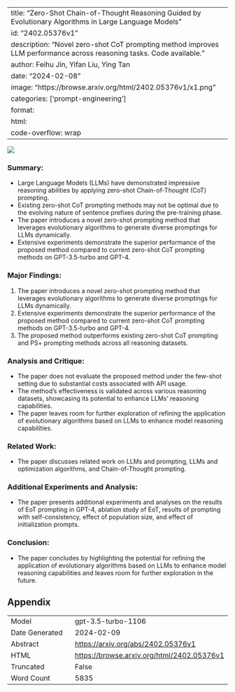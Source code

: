 
---
title: "Zero-Shot Chain-of-Thought Reasoning Guided by Evolutionary Algorithms in Large Language Models"
id: "2402.05376v1"
description: "Novel zero-shot CoT prompting method improves LLM performance across reasoning tasks. Code available."
author: Feihu Jin, Yifan Liu, Ying Tan
date: "2024-02-08"
image: "https://browse.arxiv.org/html/2402.05376v1/x1.png"
categories: ['prompt-engineering']
format:
  html:
    code-overflow: wrap
---

![](https://browse.arxiv.org/html/2402.05376v1/x1.png)

### Summary:
- Large Language Models (LLMs) have demonstrated impressive reasoning abilities by applying zero-shot Chain-of-Thought (CoT) prompting.
- Existing zero-shot CoT prompting methods may not be optimal due to the evolving nature of sentence prefixes during the pre-training phase.
- The paper introduces a novel zero-shot prompting method that leverages evolutionary algorithms to generate diverse promptings for LLMs dynamically.
- Extensive experiments demonstrate the superior performance of the proposed method compared to current zero-shot CoT prompting methods on GPT-3.5-turbo and GPT-4.

### Major Findings:
1. The paper introduces a novel zero-shot prompting method that leverages evolutionary algorithms to generate diverse promptings for LLMs dynamically.
2. Extensive experiments demonstrate the superior performance of the proposed method compared to current zero-shot CoT prompting methods on GPT-3.5-turbo and GPT-4.
3. The proposed method outperforms existing zero-shot CoT prompting and PS+ prompting methods across all reasoning datasets.

### Analysis and Critique:
- The paper does not evaluate the proposed method under the few-shot setting due to substantial costs associated with API usage.
- The method's effectiveness is validated across various reasoning datasets, showcasing its potential to enhance LLMs' reasoning capabilities.
- The paper leaves room for further exploration of refining the application of evolutionary algorithms based on LLMs to enhance model reasoning capabilities.

### Related Work:
- The paper discusses related work on LLMs and prompting, LLMs and optimization algorithms, and Chain-of-Thought prompting.

### Additional Experiments and Analysis:
- The paper presents additional experiments and analyses on the results of EoT prompting in GPT-4, ablation study of EoT, results of prompting with self-consistency, effect of population size, and effect of initialization prompts.

### Conclusion:
- The paper concludes by highlighting the potential for refining the application of evolutionary algorithms based on LLMs to enhance model reasoning capabilities and leaves room for further exploration in the future.

## Appendix

|          |          |
|----------|----------|
| Model     | gpt-3.5-turbo-1106       |
| Date Generated     | 2024-02-09       |
| Abstract | [https://arxiv.org/abs/2402.05376v1](https://arxiv.org/abs/2402.05376v1)        |
| HTML     | [https://browse.arxiv.org/html/2402.05376v1](https://browse.arxiv.org/html/2402.05376v1)       |
| Truncated       | False       |
| Word Count       | 5835       |